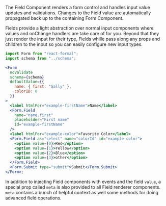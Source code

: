 The Field Component renders a form control and handles input value updates and validations.
Changes to the Field value are automatically propagated back up to the containing Form
Component.

Fields provide a light abstraction over normal input components where values and onChange handlers
are take care of for you. Beyond that they just render the input for their type, Fields whille pass along
any props and children to the input so you can easily configure new input types.

```jsx
import Form from "react-formal";
import schema from "../schema";

<Form
  noValidate
  schema={schema}
  defaultValue={{
    name: { first: "Sally" },
    colorID: 0
  }}
>
  <label htmlFor="example-firstName">Name</label>
  <Form.Field
    name="name.first"
    placeholder="First name"
    id="example-firstName"
  />
  <label htmlFor="example-color">Favorite Color</label>
  <Form.Field as="select" name="colorId" id="example-color">
    <option value={0}>Red</option>
    <option value={1}>Yellow</option>
    <option value={2}>Blue</option>
    <option value={3}>other</option>
  </Form.Field>
  <Form.Submit type="submit">Submit</Form.Submit>
</Form>;
```

In addition to injecting Field components with events and the field `value`, a
special prop called `meta` is also provided to all Field renderer components. `meta`
contains a bunch of helpful context as well some methods for doing advanced field operations.

<!-- ```ts
interface Meta {
  value: any;                // the Field Value
  valid: boolean;            // Whether the field is currently valid
  invalid: boolean;          // inverse of valid
  touched: boolean:          // whether the field has been touched yet
  errors: ErrorObjectMap;    // the errors for this field and any neted fields
  schema?: YupSchema;        // The schema for this field
  context: YupSchemaContext; // the yup context object
  // onError allows manually _replacing_ errors for the Field `name`
  // any existing errors for this path will be removed first
  onError(errors: ErrorObjectMap): void
}
``` -->
